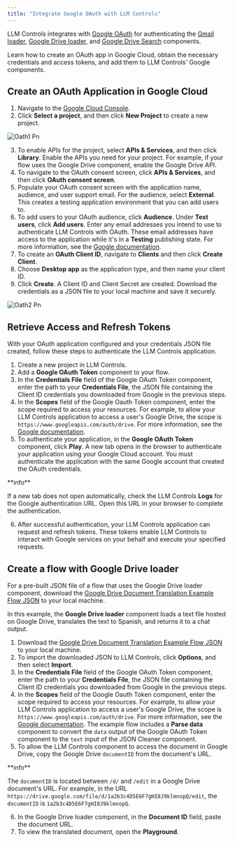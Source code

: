 ```yaml
---
title: "Integrate Google OAuth with LLM Controls"
---
```


LLM Controls integrates with [Google OAuth](https://developers.google.com/identity/protocols/oauth2) for authenticating the [Gmail loader](https://devrel.mintlify.app/Components/Data#gmail-loader), [Google Drive loader](https://devrel.mintlify.app/Components/Data#gmail-loader), and [Google Drive Search](https://devrel.mintlify.app/Components/Data#gmail-loader) components.

Learn how to create an OAuth app in Google Cloud, obtain the necessary credentials and access tokens, and add them to LLM Controls' Google components.

## **Create an OAuth Application in Google Cloud**

1. Navigate to the [Google Cloud Console](https://console.cloud.google.com/).
2. Click **Select a project**, and then click **New Project** to create a new project.

![Oath1 Pn](/images/oath1.png)

3. To enable APIs for the project, select **APIs & Services**, and then click **Library**. Enable the APIs you need for your project. For example, if your flow uses the Google Drive component, enable the Google Drive API.
4. To navigate to the OAuth consent screen, click **APIs & Services**, and then click **OAuth consent screen**.
5. Populate your OAuth consent screen with the application name, audience, and user support email. For the audience, select **External**. This creates a testing application environment that you can add users to.
6. To add users to your OAuth audience, click **Audience**. Under **Test users**, click **Add users**. Enter any email addresses you intend to use to authenticate LLM Controls with OAuth. These email addresses have access to the application while it's in a **Testing** publishing state. For more information, see the [Google documentation](https://support.google.com/cloud/answer/13461325?hl=en).
7. To create an **OAuth Client ID**, navigate to **Clients** and then click **Create Client**.
8. Choose **Desktop app** as the application type, and then name your client ID.
9. Click **Create**. A Client ID and Client Secret are created. Download the credentials as a JSON file to your local machine and save it securely.

![Oath2 Pn](/images/oath2.png)

## **Retrieve Access and Refresh Tokens**

With your OAuth application configured and your credentials JSON file created, follow these steps to authenticate the LLM Controls application.

1. Create a new project in LLM Controls.
2. Add a **Google OAuth Token** component to your flow.
3. In the **Credentials File** field of the Google OAuth Token component, enter the path to your **Credentials File**, the JSON file containing the Client ID credentials you downloaded from Google in the previous steps.
4. In the **Scopes** field of the Google Oauth Token component, enter the scope required to access your resources. For example, to allow your LLM Controls application to access a user's Google Drive, the scope is `https://www.googleapis.com/auth/drive`. For more information, see the [Google documentation](https://developers.google.com/identity/protocols/oauth2/scopes).
5. To authenticate your application, in the **Google OAuth Token** component, click **Play**. A new tab opens in the browser to authenticate your application using your Google Cloud account. You must authenticate the application with the same Google account that created the OAuth credentials.

<Info>
  **info**

  If a new tab does not open automatically, check the LLM Controls **Logs** for the Google authentication URL. Open this URL in your browser to complete the authentication.
</Info>

6. After successful authentication, your LLM Controls application can request and refresh tokens. These tokens enable LLM Controls to interact with Google services on your behalf and execute your specified requests.

## **Create a flow with Google Drive loader**

For a pre-built JSON file of a flow that uses the Google Drive loader component, download the [Google Drive Document Translation Example Flow JSON](https://docs.langflow.org/files/Google_Drive_Docs_Translations_Example.json) to your local machine.

In this example, the **Google Drive loader** component loads a text file hosted on Google Drive, translates the text to Spanish, and returns it to a chat output.

1. Download the [Google Drive Document Translation Example Flow JSON](https://docs.langflow.org/files/Google_Drive_Docs_Translations_Example.json) to your local machine.
2. To import the downloaded JSON to LLM Controls, click **Options**, and then select **Import**.
3. In the **Credentials File** field of the Google OAuth Token component, enter the path to your **Credentials File**, the JSON file containing the Client ID credentials you downloaded from Google in the previous steps.
4. In the **Scopes** field of the Google Oauth Token component, enter the scope required to access your resources. For example, to allow your LLM Controls application to access a user's Google Drive, the scope is `https://www.googleapis.com/auth/drive`. For more information, see the [Google documentation](https://developers.google.com/identity/protocols/oauth2/scopes). The example flow includes a **Parse data** component to convert the `data` output of the Google OAuth Token component to the `text` input of the JSON Cleaner component.
5. To allow the LLM Controls component to access the document in Google Drive, copy the Google Drive `documentID` from the document's URL.

<Info>
  **info**

  The `documentID` is located between `/d/` and `/edit` in a Google Drive document's URL. For example, in the URL `https://drive.google.com/file/d/1a2b3c4D5E6F7gHI8J9klmnopQ/edit`, the `documentID` is `1a2b3c4D5E6F7gHI8J9klmnopQ`.
</Info>

6. In the Google Drive loader component, in the **Document ID** field, paste the document URL.
7. To view the translated document, open the **Playground**.